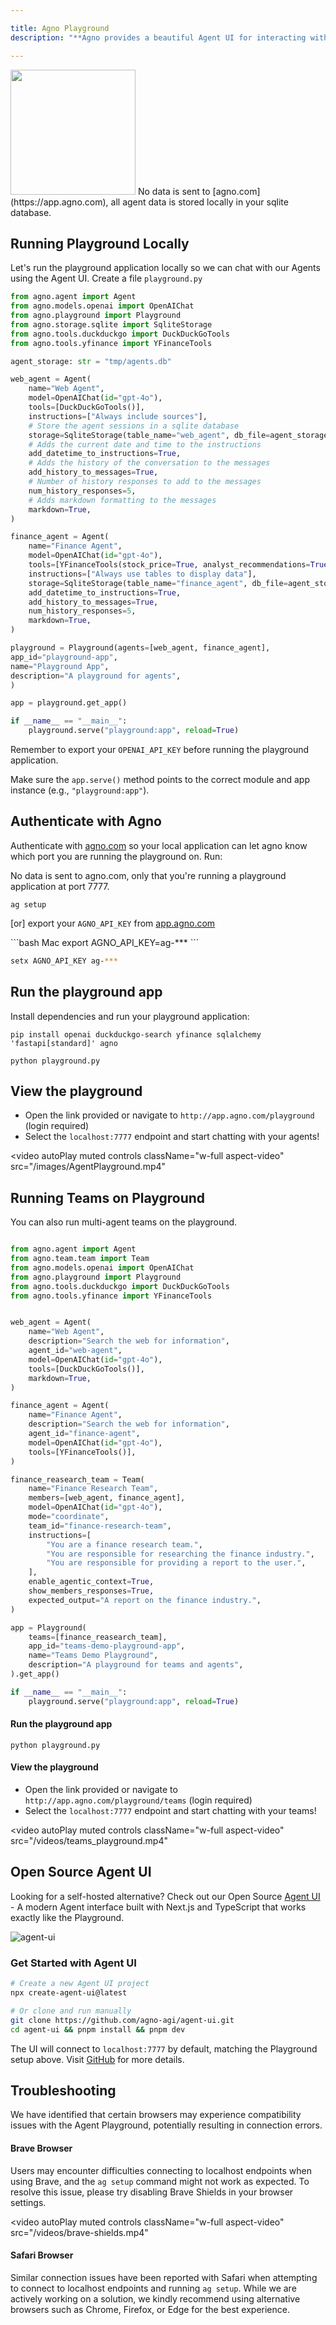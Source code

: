 ```yaml
---

title: Agno Playground
description: "**Agno provides a beautiful Agent UI for interacting with your agents and teams.**"

---
```


<Frame caption="Playground">
  <img
    height="200"
    src="/images/agent_playground.png"
    style={{ borderRadius: '8px' }}
  />
</Frame>

<Note>
No data is sent to [agno.com](https://app.agno.com), all agent data is stored locally in your sqlite database.
</Note>

## Running Playground Locally

Let's run the playground application locally so we can chat with our Agents using the Agent UI. Create a file `playground.py`

```python demo.py
from agno.agent import Agent
from agno.models.openai import OpenAIChat
from agno.playground import Playground
from agno.storage.sqlite import SqliteStorage
from agno.tools.duckduckgo import DuckDuckGoTools
from agno.tools.yfinance import YFinanceTools

agent_storage: str = "tmp/agents.db"

web_agent = Agent(
    name="Web Agent",
    model=OpenAIChat(id="gpt-4o"),
    tools=[DuckDuckGoTools()],
    instructions=["Always include sources"],
    # Store the agent sessions in a sqlite database
    storage=SqliteStorage(table_name="web_agent", db_file=agent_storage),
    # Adds the current date and time to the instructions
    add_datetime_to_instructions=True,
    # Adds the history of the conversation to the messages
    add_history_to_messages=True,
    # Number of history responses to add to the messages
    num_history_responses=5,
    # Adds markdown formatting to the messages
    markdown=True,
)

finance_agent = Agent(
    name="Finance Agent",
    model=OpenAIChat(id="gpt-4o"),
    tools=[YFinanceTools(stock_price=True, analyst_recommendations=True, company_info=True, company_news=True)],
    instructions=["Always use tables to display data"],
    storage=SqliteStorage(table_name="finance_agent", db_file=agent_storage),
    add_datetime_to_instructions=True,
    add_history_to_messages=True,
    num_history_responses=5,
    markdown=True,
)

playground = Playground(agents=[web_agent, finance_agent], 
app_id="playground-app", 
name="Playground App", 
description="A playground for agents",
)

app = playground.get_app()

if __name__ == "__main__":
    playground.serve("playground:app", reload=True)
```

Remember to export your `OPENAI_API_KEY` before running the playground application.

<Tip>Make sure the `app.serve()` method points to the correct module and app instance (e.g., `"playground:app"`).</Tip>

## Authenticate with Agno

Authenticate with [agno.com](https://app.agno.com) so your local application can let agno know which port you are running the playground on. Run:

<Note>
No data is sent to agno.com, only that you're running a playground application at port 7777.
</Note>

```shell
ag setup
```

[or] export your `AGNO_API_KEY` from [app.agno.com](https://app.agno.com/settings)

<CodeGroup>
```bash Mac
export AGNO_API_KEY=ag-***
```

```bash Windows
setx AGNO_API_KEY ag-***
```
</CodeGroup>


## Run the playground app

Install dependencies and run your playground application:

```shell
pip install openai duckduckgo-search yfinance sqlalchemy 'fastapi[standard]' agno

python playground.py
```

## View the playground

- Open the link provided or navigate to `http://app.agno.com/playground` (login required)
- Select the `localhost:7777` endpoint and start chatting with your agents!

<video
  autoPlay
  muted
  controls
  className="w-full aspect-video"
  src="/images/AgentPlayground.mp4"
></video>

## Running Teams on Playground

You can also run multi-agent teams on the playground.

```python playground.py

from agno.agent import Agent
from agno.team.team import Team
from agno.models.openai import OpenAIChat
from agno.playground import Playground
from agno.tools.duckduckgo import DuckDuckGoTools
from agno.tools.yfinance import YFinanceTools


web_agent = Agent(
    name="Web Agent",
    description="Search the web for information",
    agent_id="web-agent",
    model=OpenAIChat(id="gpt-4o"),
    tools=[DuckDuckGoTools()],
    markdown=True,
)

finance_agent = Agent(
    name="Finance Agent",
    description="Search the web for information",
    agent_id="finance-agent",
    model=OpenAIChat(id="gpt-4o"),
    tools=[YFinanceTools()],
)

finance_reasearch_team = Team(
    name="Finance Research Team",
    members=[web_agent, finance_agent],
    model=OpenAIChat(id="gpt-4o"),
    mode="coordinate",
    team_id="finance-research-team",
    instructions=[
        "You are a finance research team.",
        "You are responsible for researching the finance industry.",
        "You are responsible for providing a report to the user.",
    ],
    enable_agentic_context=True,
    show_members_responses=True,
    expected_output="A report on the finance industry.",
)

app = Playground(
    teams=[finance_reasearch_team],
    app_id="teams-demo-playground-app",
    name="Teams Demo Playground",
    description="A playground for teams and agents",
).get_app()

if __name__ == "__main__":
    playground.serve("playground:app", reload=True)


```

#### Run the playground app

```shell
python playground.py
```

#### View the playground

- Open the link provided or navigate to `http://app.agno.com/playground/teams` (login required)
- Select the `localhost:7777` endpoint and start chatting with your teams!

<video
  autoPlay
  muted
  controls
  className="w-full aspect-video"
  src="/videos/teams_playground.mp4"
></video>


## Open Source Agent UI

Looking for a self-hosted alternative? Check out our Open Source [Agent UI](https://github.com/agno-agi/agent-ui) - A modern Agent interface built with Next.js and TypeScript that works exactly like the Playground.

<Frame caption="Agent UI Interface">
  <img
    src="/images/agent-ui.png"
    style={{ borderRadius: '10px', width: '100%', maxWidth: '800px' }}
    alt="agent-ui"
  />
</Frame>

### Get Started with Agent UI

```bash
# Create a new Agent UI project
npx create-agent-ui@latest

# Or clone and run manually
git clone https://github.com/agno-agi/agent-ui.git
cd agent-ui && pnpm install && pnpm dev
```

The UI will connect to `localhost:7777` by default, matching the Playground setup above. Visit [GitHub](https://github.com/agno-agi/agent-ui) for more details.


## Troubleshooting

We have identified that certain browsers may experience compatibility issues with the Agent Playground, potentially resulting in connection errors.

#### Brave Browser
Users may encounter difficulties connecting to localhost endpoints when using Brave, and the `ag setup` command might not work as expected. 
To resolve this issue, please try disabling Brave Shields in your browser settings.

<video
  autoPlay
  muted
  controls
  className="w-full aspect-video"
  src="/videos/brave-shields.mp4"
></video>



#### Safari Browser
Similar connection issues have been reported with Safari when attempting to connect to localhost endpoints and running `ag setup`.
While we are actively working on a solution, we kindly recommend using alternative browsers such as Chrome, Firefox, or Edge for the best experience.